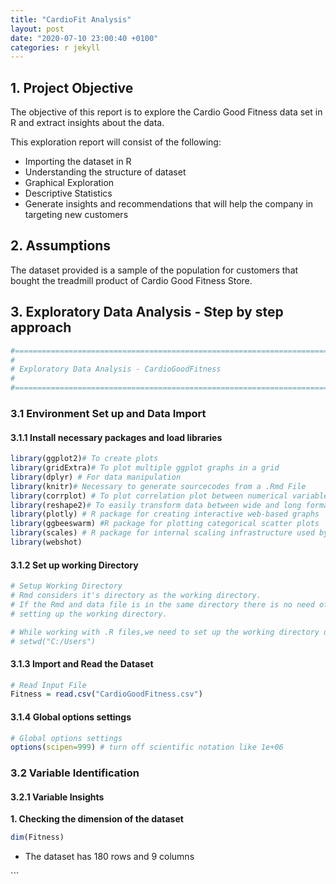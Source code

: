 ```yaml
---
title: "CardioFit Analysis"
layout: post
date: "2020-07-10 23:00:40 +0100"
categories: r jekyll
---
```


  
## 1. Project Objective
  
  The objective of this report is to explore the Cardio Good Fitness data set in 
R and extract insights about the data.

This exploration report will consist of the following:
  
* Importing the dataset in R 
* Understanding the structure of dataset
* Graphical Exploration
* Descriptive Statistics
* Generate insights and recommendations that will help the company in targeting 
new customers

## 2. Assumptions 

The dataset provided is a sample of the population for customers that bought the 
treadmill product of Cardio Good Fitness Store. 

## 3. Exploratory Data Analysis - Step by step approach

```r
#======================================================================= 
# 
# Exploratory Data Analysis - CardioGoodFitness 
# 
#=======================================================================
```

### 3.1 Environment Set up and Data Import 

#### 3.1.1 Install necessary packages and load libraries
```r


library(ggplot2)# To create plots
library(gridExtra)# To plot multiple ggplot graphs in a grid
library(dplyr) # For data manipulation
library(knitr)# Necessary to generate sourcecodes from a .Rmd File 
library(corrplot) # To plot correlation plot between numerical variables
library(reshape2)# To easily transform data between wide and long formats
library(plotly) # R package for creating interactive web-based graphs 
library(ggbeeswarm) #R package for plotting categorical scatter plots
library(scales) # R package for internal scaling infrastructure used by ggplot2 
library(webshot)

```

#### 3.1.2 Set up working Directory

```r
# Setup Working Directory 
# Rmd considers it's directory as the working directory.
# If the Rmd and data file is in the same directory there is no need of 
# setting up the working directory.

# While working with .R files,we need to set up the working directory using the following command
# setwd("C:/Users")

```


#### 3.1.3 Import and Read the Dataset

```r
# Read Input File 
Fitness = read.csv("CardioGoodFitness.csv")
```


#### 3.1.4 Global options settings
```r
# Global options settings 
options(scipen=999) # turn off scientific notation like 1e+06
```

### 3.2 Variable Identification

#### 3.2.1 Variable Insights

**1. Checking the dimension of the dataset**
```r
dim(Fitness)

```
* The dataset has 180 rows and 9 columns


```

